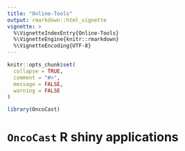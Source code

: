 ```yaml
---
title: "Online-Tools"
output: rmarkdown::html_vignette
vignette: >
  %\VignetteIndexEntry{Online-Tools}
  %\VignetteEngine{knitr::rmarkdown}
  %\VignetteEncoding{UTF-8}
---
```


```r
knitr::opts_chunk$set(
  collapse = TRUE,
  comment = "#>",
  message = FALSE,
  warning = FALSE
)
```

```r
library(OncoCast)
```

# `OncoCast` R shiny applications
